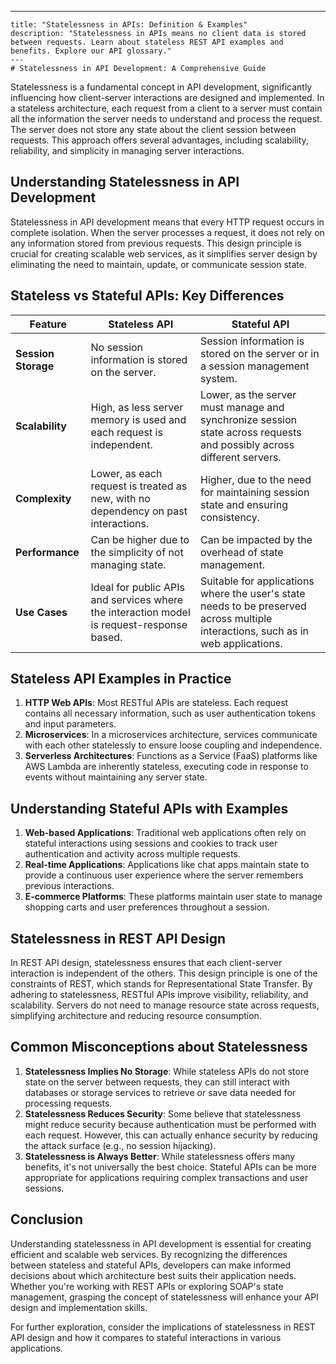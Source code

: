 ---
    title: "Statelessness in APIs: Definition & Examples"
    description: "Statelessness in APIs means no client data is stored between requests. Learn about stateless REST API examples and benefits. Explore our API glossary."
    ---
    # Statelessness in API Development: A Comprehensive Guide

Statelessness is a fundamental concept in API development, significantly influencing how client-server interactions are designed and implemented. In a stateless architecture, each request from a client to a server must contain all the information the server needs to understand and process the request. The server does not store any state about the client session between requests. This approach offers several advantages, including scalability, reliability, and simplicity in managing server interactions.

## Understanding Statelessness in API Development

Statelessness in API development means that every HTTP request occurs in complete isolation. When the server processes a request, it does not rely on any information stored from previous requests. This design principle is crucial for creating scalable web services, as it simplifies server design by eliminating the need to maintain, update, or communicate session state.

## Stateless vs Stateful APIs: Key Differences

| Feature | Stateless API | Stateful API |
|---------|---------------|--------------|
| **Session Storage** | No session information is stored on the server. | Session information is stored on the server or in a session management system. |
| **Scalability** | High, as less server memory is used and each request is independent. | Lower, as the server must manage and synchronize session state across requests and possibly across different servers. |
| **Complexity** | Lower, as each request is treated as new, with no dependency on past interactions. | Higher, due to the need for maintaining session state and ensuring consistency. |
| **Performance** | Can be higher due to the simplicity of not managing state. | Can be impacted by the overhead of state management. |
| **Use Cases** | Ideal for public APIs and services where the interaction model is request-response based. | Suitable for applications where the user's state needs to be preserved across multiple interactions, such as in web applications. |

## Stateless API Examples in Practice

1. **HTTP Web APIs**: Most RESTful APIs are stateless. Each request contains all necessary information, such as user authentication tokens and input parameters.
2. **Microservices**: In a microservices architecture, services communicate with each other statelessly to ensure loose coupling and independence.
3. **Serverless Architectures**: Functions as a Service (FaaS) platforms like AWS Lambda are inherently stateless, executing code in response to events without maintaining any server state.

## Understanding Stateful APIs with Examples

1. **Web-based Applications**: Traditional web applications often rely on stateful interactions using sessions and cookies to track user authentication and activity across multiple requests.
2. **Real-time Applications**: Applications like chat apps maintain state to provide a continuous user experience where the server remembers previous interactions.
3. **E-commerce Platforms**: These platforms maintain user state to manage shopping carts and user preferences throughout a session.

## Statelessness in REST API Design

In REST API design, statelessness ensures that each client-server interaction is independent of the others. This design principle is one of the constraints of REST, which stands for Representational State Transfer. By adhering to statelessness, RESTful APIs improve visibility, reliability, and scalability. Servers do not need to manage resource state across requests, simplifying architecture and reducing resource consumption.

## Common Misconceptions about Statelessness

1. **Statelessness Implies No Storage**: While stateless APIs do not store state on the server between requests, they can still interact with databases or storage services to retrieve or save data needed for processing requests.
2. **Statelessness Reduces Security**: Some believe that statelessness might reduce security because authentication must be performed with each request. However, this can actually enhance security by reducing the attack surface (e.g., no session hijacking).
3. **Statelessness is Always Better**: While statelessness offers many benefits, it's not universally the best choice. Stateful APIs can be more appropriate for applications requiring complex transactions and user sessions.

## Conclusion

Understanding statelessness in API development is essential for creating efficient and scalable web services. By recognizing the differences between stateless and stateful APIs, developers can make informed decisions about which architecture best suits their application needs. Whether you're working with REST APIs or exploring SOAP's state management, grasping the concept of statelessness will enhance your API design and implementation skills. 

For further exploration, consider the implications of statelessness in REST API design and how it compares to stateful interactions in various applications.